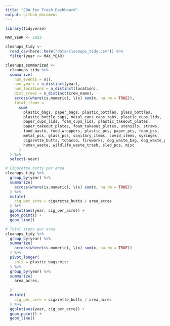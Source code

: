 ```yaml
---
title: "EDA for Trash Dashboard"
output: github_document
---
```


```r
library(tidyverse)

MAX_YEAR <- 2023

cleanups_tidy <- 
  read_csv(here::here("data/cleanups_tidy.csv")) %>% 
  filter(year <= MAX_YEAR)

cleanups_summarized <-
  cleanups_tidy %>% 
  summarize(
    num_events = n(),
    num_years = n_distinct(year),
    num_locations = n_distinct(location),
    dist_crews = n_distinct(crew_name),
    across(where(is.numeric), \(x) sum(x, na.rm = TRUE)),
    total_items = 
      sum(
        plastic_bags, paper_bags, plastic_bottles, glass_bottles, 
        plastic_bottle_caps, metal_cans_caps_tabs, plastic_cups_lids,
        paper_cups_lids, foam_cups_lids, plastic_takeout_plates,
        paper_takeout_plates, foam_takeout_plates, utensils, straws,
        food_waste, food_wrappers, plastic_pcs, paper_pcs, foam_pcs,
        metal_pcs, glass_pcs, sanitary_items, covid_items, syringes,
        cigarette_butts, tobacco, fireworks, dog_waste_bag, dog_waste_pile,
        human_waste, wildlife_waste_trash, sled_pcs, misc
      )
  ) %>% 
  select(-year)
```

```r
# Cigarette butts per area
cleanups_tidy %>%
  group_by(year) %>% 
  summarize(
    across(where(is.numeric), \(x) sum(x, na.rm = TRUE))
  ) %>% 
  mutate(
    cig_per_acre = cigarette_butts / area_acres
  ) %>% 
  ggplot(aes(year, cig_per_acre)) +
  geom_point() +
  geom_line()
```

```r
# Total items per area
cleanups_tidy %>%
  group_by(year) %>% 
  summarize(
    across(where(is.numeric), \(x) sum(x, na.rm = TRUE))
  ) %>% 
  pivot_longer(
    cols = plastic_bags:misc
  ) %>% 
  group_by(year) %>% 
  summarize(
    area_acres,
    
  )
  mutate(
    cig_per_acre = cigarette_butts / area_acres
  ) %>% 
  ggplot(aes(year, cig_per_acre)) +
  geom_point() +
  geom_line()
```


